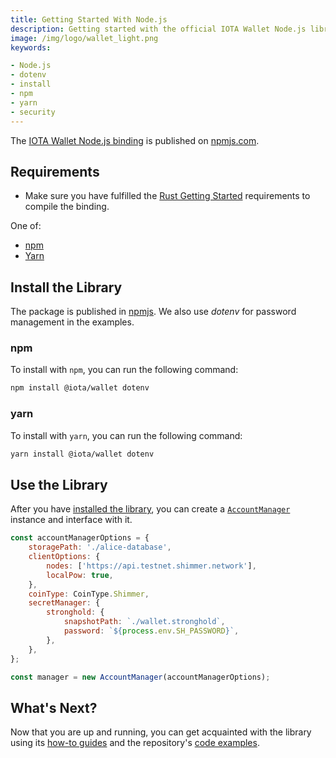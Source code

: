 ```yaml
---
title: Getting Started With Node.js
description: Getting started with the official IOTA Wallet Node.js library.
image: /img/logo/wallet_light.png
keywords:

- Node.js
- dotenv
- install
- npm
- yarn
- security
---
```


<WarningPasswordStorage/>

The [IOTA Wallet Node.js binding](https://www.npmjs.com/package/@iota/wallet) is published
on [npmjs.com](https://www.npmjs.com/).

## Requirements

* Make sure you have fulfilled the [Rust Getting Started](rust.mdx) requirements to compile the binding.

One of:
* [npm](https://www.npmjs.com/)
* [Yarn](https://yarnpkg.com/)

## Install the Library

The package is published in [npmjs](https://www.npmjs.com/package/@iota/wallet). We also use _dotenv_ for password
management in the examples.

### npm

To install with `npm`, you can run the following command:

```bash
npm install @iota/wallet dotenv
```

### yarn

To install with `yarn`, you can run the following command:

```bash
yarn install @iota/wallet dotenv
```

## Use the Library

After you have [installed the library](#install-the-library), you can create
a [`AccountManager`](./../references/nodejs/classes/AccountManager.md)
instance and interface with it.

```javascript
const accountManagerOptions = {
    storagePath: './alice-database',
    clientOptions: {
        nodes: ['https://api.testnet.shimmer.network'],
        localPow: true,
    },
    coinType: CoinType.Shimmer,
    secretManager: {
        stronghold: {
            snapshotPath: `./wallet.stronghold`,
            password: `${process.env.SH_PASSWORD}`,
        },
    },
};

const manager = new AccountManager(accountManagerOptions);
```

## What's Next?

Now that you are up and running, you can get acquainted with the library using
its [how-to guides](../how_tos/run_how_tos.mdx) and the
repository's [code examples](https://github.com/iotaledger/wallet.rs/tree/develop/wallet/bindings/nodejs/examples).
